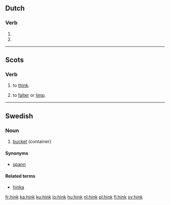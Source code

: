 ==Dutch==

===Verb===
{{infl|nl}}

# {{nl-verb-form|p=1|n=sg|t=pres|m=ind|hinken}}
# {{nl-verb-form|m=imp|hinken}}

----

==Scots==

===Verb===
{{sco-verb|hinks|hinkin|'''[[thought]]''' ''or'' '''[[thocht]]'''|'''[[thought]]''' ''or'' '''[[thocht]]'''}}

# {{context|many Scots dialects|lang=sco}} to [[think]].
# {{obsolete}} to [[falter]] or [[limp]].

----

==Swedish==

===Noun===
{{sv-noun|g=c}}
{{sv-noun-reg-ar}}

# [[bucket]] (container)

====Synonyms====
* [[spann]]

====Related terms====
* [[hinka]]

[[fr:hink]]
[[ka:hink]]
[[ku:hink]]
[[lo:hink]]
[[hu:hink]]
[[nl:hink]]
[[pl:hink]]
[[fi:hink]]
[[sv:hink]]